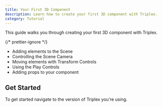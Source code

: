 ```yaml
---
title: Your First 3D Component
description: Learn how to create your first 3D component with Triplex.
category: Tutorial
---
```


This guide walks you through creating your first 3D component with Triplex.

{/* prettier-ignore */}
<YouWillLearnCallout>
  - Adding elements to the Scene
  - Controlling the Scene Camera
  - Moving elements with Transform Controls
  - Using the Play Controls
  - Adding props to your component
</YouWillLearnCallout>

## Get Started

To get started navigate to the version of Triplex you're using.
